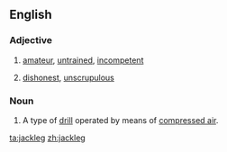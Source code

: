 ==English==

===Adjective===
{{en-adj}}

#{{US}} [[amateur]], [[untrained]], [[incompetent]]
#{{US}} [[dishonest]], [[unscrupulous]]

===Noun===
{{en-noun}}

# A type of [[drill]] operated by means of [[compressed air]].

[[ta:jackleg]]
[[zh:jackleg]]